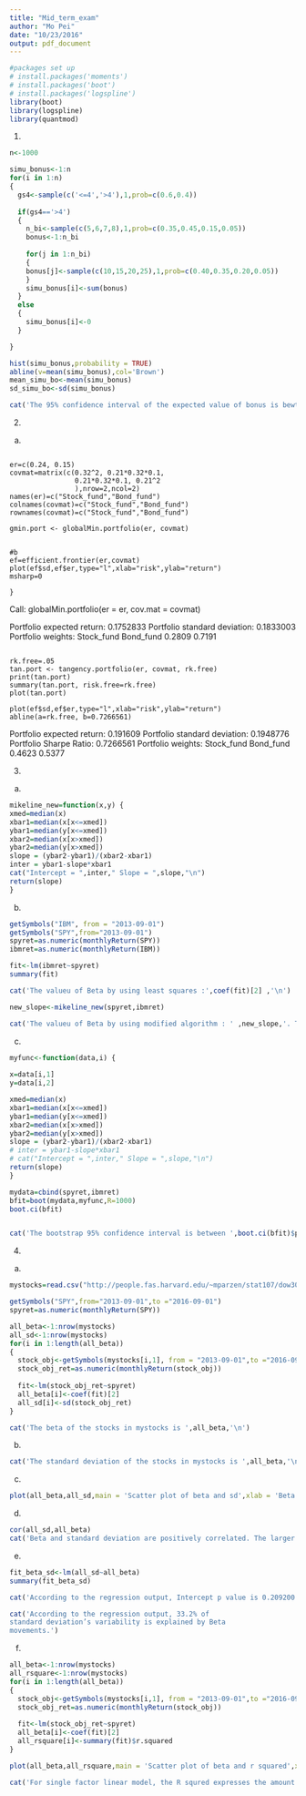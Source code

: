 ```yaml
---
title: "Mid_term_exam"
author: "Mo Pei"
date: "10/23/2016"
output: pdf_document
---
```


```r
#packages set up
# install.packages('moments')
# install.packages('boot')
# install.packages('logspline')
library(boot)
library(logspline)
library(quantmod)
```

1.
```r


n<-1000

simu_bonus<-1:n
for(i in 1:n)
{
  gs4<-sample(c('<=4','>4'),1,prob=c(0.6,0.4))
  
  if(gs4=='>4')
  {
    n_bi<-sample(c(5,6,7,8),1,prob=c(0.35,0.45,0.15,0.05))
    bonus<-1:n_bi
    
    for(j in 1:n_bi)
    {
    bonus[j]<-sample(c(10,15,20,25),1,prob=c(0.40,0.35,0.20,0.05)) 
    }
    simu_bonus[i]<-sum(bonus)
  }
  else 
  {
    simu_bonus[i]<-0
  }

}

hist(simu_bonus,probability = TRUE)
abline(v=mean(simu_bonus),col='Brown')
mean_simu_bo<-mean(simu_bonus)
sd_simu_bo<-sd(simu_bonus)

cat('The 95% confidence interval of the expected value of bonus is bewteen ',mean_simu_bo-1.96*(sd_simu_bo/sqrt(n)) ,' and ', mean_simu_bo+1.96*(sd_simu_bo/sqrt(n)),'\n')
```

2.
a.
```{}

er=c(0.24, 0.15)
covmat=matrix(c(0.32^2, 0.21*0.32*0.1, 
                0.21*0.32*0.1, 0.21^2
                ),nrow=2,ncol=2)
names(er)=c("Stock_fund","Bond_fund")
colnames(covmat)=c("Stock_fund","Bond_fund")
rownames(covmat)=c("Stock_fund","Bond_fund")

gmin.port <- globalMin.portfolio(er, covmat)


#b
ef=efficient.frontier(er,covmat)
plot(ef$sd,ef$er,type="l",xlab="risk",ylab="return")
msharp=0

}
```
Call:
globalMin.portfolio(er = er, cov.mat = covmat)

Portfolio expected return:     0.1752833 
Portfolio standard deviation:  0.1833003 
Portfolio weights:
Stock_fund  Bond_fund 
    0.2809     0.7191 

```{}

rk.free=.05
tan.port <- tangency.portfolio(er, covmat, rk.free)
print(tan.port)
summary(tan.port, risk.free=rk.free)
plot(tan.port) 

plot(ef$sd,ef$er,type="l",xlab="risk",ylab="return")
abline(a=rk.free, b=0.7266561)
```
Portfolio expected return:     0.191609 
Portfolio standard deviation:  0.1948776 
Portfolio Sharpe Ratio:        0.7266561 
Portfolio weights:
Stock_fund  Bond_fund 
    0.4623     0.5377 


3.
a.
```r
mikeline_new=function(x,y) {
xmed=median(x)
xbar1=median(x[x<=xmed])
ybar1=median(y[x<=xmed])
xbar2=median(x[x>xmed])
ybar2=median(y[x>xmed])
slope = (ybar2-ybar1)/(xbar2-xbar1)
inter = ybar1-slope*xbar1
cat("Intercept = ",inter," Slope = ",slope,"\n")
return(slope)
}

```

b.
```r
getSymbols("IBM", from = "2013-09-01")
getSymbols("SPY",from="2013-09-01")
spyret=as.numeric(monthlyReturn(SPY))
ibmret=as.numeric(monthlyReturn(IBM))

fit<-lm(ibmret~spyret)
summary(fit)

cat('The valueu of Beta by using least squares :',coef(fit)[2] ,'\n')

new_slope<-mikeline_new(spyret,ibmret)

cat('The valueu of Beta by using modified algorithm : ' ,new_slope,'. The value is off by ',coef(fit)[2] , 'the value of least square method.' ,'\n')


```

c.
```r

myfunc<-function(data,i) {
  
x=data[i,1]
y=data[i,2]

xmed=median(x)
xbar1=median(x[x<=xmed])
ybar1=median(y[x<=xmed])
xbar2=median(x[x>xmed])
ybar2=median(y[x>xmed])
slope = (ybar2-ybar1)/(xbar2-xbar1)
# inter = ybar1-slope*xbar1
# cat("Intercept = ",inter," Slope = ",slope,"\n")
return(slope)
}

mydata=cbind(spyret,ibmret)
bfit=boot(mydata,myfunc,R=1000)
boot.ci(bfit)


cat('The bootstrap 95% confidence interval is between ',boot.ci(bfit)$percent[4],' and ',boot.ci(bfit)$percent[5])

```


4.
a.
```r

mystocks=read.csv("http://people.fas.harvard.edu/~mparzen/stat107/dow30.csv",header=FALSE,colClasses="character")

getSymbols("SPY",from="2013-09-01",to ="2016-09-01")
spyret=as.numeric(monthlyReturn(SPY))

all_beta<-1:nrow(mystocks)
all_sd<-1:nrow(mystocks)
for(i in 1:length(all_beta))
{
  stock_obj<-getSymbols(mystocks[i,1], from = "2013-09-01",to ="2016-09-01",auto.assign=FALSE)
  stock_obj_ret=as.numeric(monthlyReturn(stock_obj))
  
  fit<-lm(stock_obj_ret~spyret)
  all_beta[i]<-coef(fit)[2]
  all_sd[i]<-sd(stock_obj_ret)
}

cat('The beta of the stocks in mystocks is ',all_beta,'\n')
```

b.
```r
cat('The standard deviation of the stocks in mystocks is ',all_beta,'\n')
```

c.
```r
plot(all_beta,all_sd,main = 'Scatter plot of beta and sd',xlab = 'Beta',ylab = 'Standard Deviation')


```

d.
```r
cor(all_sd,all_beta)
cat('Beta and standard deviation are positively correlated. The larger Beta means more variation when the index changes')
```

e.
```r
fit_beta_sd<-lm(all_sd~all_beta)
summary(fit_beta_sd)

cat('According to the regression output, Intercept p value is 0.209200 which is not significant, and slope p value is 0.000861 is smaller than 0.05 which is significant.')

cat('According to the regression output, 33.2% of
standard deviation’s variability is explained by Beta
movements.')
```

f.
```r
all_beta<-1:nrow(mystocks)
all_rsquare<-1:nrow(mystocks)
for(i in 1:length(all_beta))
{
  stock_obj<-getSymbols(mystocks[i,1], from = "2013-09-01",to ="2016-09-01",auto.assign=FALSE)
  stock_obj_ret=as.numeric(monthlyReturn(stock_obj))
  
  fit<-lm(stock_obj_ret~spyret)
  all_beta[i]<-coef(fit)[2]
  all_rsquare[i]<-summary(fit)$r.squared
}

plot(all_beta,all_rsquare,main = 'Scatter plot of beta and r squared',xlab = 'Beta',ylab = 'r squared')

cat('For single factor linear model, the R squred expresses the amount of variation explained by x. The rise of Beta would increase the variablity of x')
```



